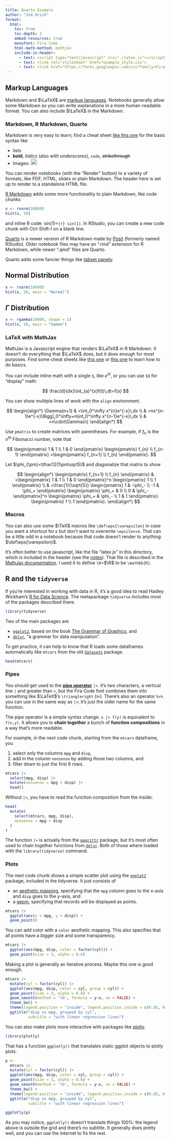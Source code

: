 ```yaml
---
title: Quarto Example
author: "Jim Urick"
format:
  html:
    toc: true
    toc-depth: 3
    embed-resources: true
    monofont: Fira Code
    html-math-method: mathjax
    include-in-header:
      - text: <script type="text/javascript" src="./latex.js"></script>
      - text: <link rel="stylesheet" href="example_style.css">
      - text: <link href="https://fonts.googleapis.com/css?family=Fira+Code" rel="stylesheet">
---
```


## Markup Languages

Markdown and $\LaTeX$ are [markup languages](https://en.wikipedia.org/wiki/Markup_language). Notebooks generally allow some Markdown so you can write explanations in a more human-readable format. You can also include $\LaTeX$ in the Markdown.

### Markdown, R Markdown, Quarto

Markdown is very easy to learn; find a cheat sheet [like this one](https://www.markdownguide.org/cheat-sheet/) for the basic syntax like

-   lists
-   **bold**, *italics* (also with *underscores*), `code`, ~~strikethrough~~
-   Images: ![This is the caption](../../jim.ico){width="20px"}

You can render notebooks (with the "Render" button) to a variety of formats, like PDF, HTML, slides or plain Markdown. The header here is set up to render to a standalone HTML file.

[R Markdown](https://rmarkdown.rstudio.com/) adds some more functionality to plain Markdown, like code chunks

```r
x <- rnorm(10000)
hist(x, 50)
```

and inline R code: sin(1)=`{r} sin(1)`. In RStudio, you can create a new code chunk with Ctrl-Shift-I on a blank line.

[Quarto](https://quarto.org/) is a newer version of R Markdown made by [Posit](https://posit.co/) (formerly named RStudio). Older notebook files may have an ".rmd" extension for R Markdown, while newer ".qmd" files are Quarto.

Quarto adds some fancier things like [tabset panels](https://quarto.org/docs/interactive/layout.html#tabset-panel):

::: panel-tabset
## Normal Distribution

```r
x <- rnorm(10000)
hist(x, 50, main = "Normal")
```

## $\Gamma$ Distribution

```r
x <- rgamma(10000, shape = 2)
hist(x, 50, main = "Gamma")
```
:::

### LaTeX with MathJax

MathJax is a Javascript engine that renders $\LaTeX$ in R Markdown. It doesn't do everything that $\LaTeX$ does, but it does enough for most purposes. Find some cheat sheets like [this one](https://quickref.me/latex.html) or [this one](https://wch.github.io/latexsheet/latexsheet.pdf) to learn how to do basics.

You can include inline math with a single `$`, like $e^{\pi i}$, or you can use `$$` for "display" math:

$$
\frac{d}{dx}\int_{a}^{x}f(t)\,dt=f(x)
$$

You can show multiple lines of work with the `align` environment.

$$
\begin{align*}
\Gamma(n+1)
  & =\int_0^\infty x^{n}e^{-x}\,dx \\
  & =nx^{n-1}e^{-x}\Bigg|_0^\infty+n\int_0^\infty x^{n-1}e^{-x}\,dx \\
  & =n\cdot\Gamma(n)
\end{align*}
$$

Use `pmatrix` to create matrices with parentheses. For example, if $f_n$ is the $n^{\textsf{th}}$ Fibonacci number, note that

$$
\begin{pmatrix} 1 & 1 \\ 1 & 0 \end{pmatrix}
\begin{pmatrix} f_{n} \\ f_{n-1} \end{pmatrix}
=\begin{pmatrix} f_{n+1} \\ f_{n} \end{pmatrix}.
$$

Let $\phi_{\pm}=\tfrac12(1\pm\sqrt5)$ and diagonalize that matrix to show

$$
\begin{align*}
  \begin{pmatrix} f_{n+1} \\ f_{n} \end{pmatrix}
  & =\begin{pmatrix} 1 & 1 \\ 1 & 0 \end{pmatrix}^n
    \begin{pmatrix} 1 \\ 1 \end{pmatrix} \\
  & =\frac{1}{\sqrt{5}}
    \begin{pmatrix} 1 & -\phi_- \\ -1 & \phi_+ \end{pmatrix}
    \begin{pmatrix} \phi_+ & 0 \\ 0 & \phi_- \end{pmatrix}^n
    \begin{pmatrix} \phi_+ & \phi_- \\ 1 & 1 \end{pmatrix}
    \begin{pmatrix} 1 \\ 1 \end{pmatrix}.
\end{align*}
$$

### Macros

You can also use some $\TeX$ macros like `\def\eps{\varepsilon}` in case you want a shortcut for $\varepsilon$ but don't want to overwrite `\epsilon`=$\epsilon$. That can be a little odd in a notebook because that code doesn't render to anything: $\def\eps{\varepsilon}$.

It's often better to use javascript, like the file "latex.js" in this directory, which is included in the header (see the [notes](https://jimurick.github.io/vermont/notes/quarto/quarto.html#header)). That file is described in the [MathJax documentation](https://docs.mathjax.org/en/latest/input/tex/macros.html). I used it to define `\R`=$\R$ to be `\mathbb{R}`.

## R and the `tidyverse`

If you're interested in working with data in R, it's a good idea to read Hadley Wickham's [R for Data Science](https://r4ds.hadley.nz/). The metapackage `tidyverse` includes most of the packages described there.

```r
library(tidyverse)
```

Two of the main packages are

-   [`ggplot2`](https://ggplot2-book.org/), based on the book [The Grammar of Graphics](https://link.springer.com/book/10.1007/0-387-28695-0), and
-   [`dplyr`](https://dplyr.tidyverse.org/), "a grammar for data manipulation".

To get practice, it can help to know that R loads some dataframes automatically like `mtcars` from the old [`datasets`](https://stat.ethz.ch/R-manual/R-devel/library/datasets/html/00Index.html) package.

```r
head(mtcars)
```

### Pipes

You should get used to the [**pipe operator**](https://r4ds.hadley.nz/data-transform.html#sec-the-pipe) `|>`. It's two characters, a vertical line `|` and greater than `>`, but the Fira Code font combines them into something like $\LaTeX$'s `\triangleright` ($\triangleright$). There's also an operator `%>%` you can use in the same way as `|>`; it's just the older name for the same function.

The pipe operator is a simple syntax change: `x |> f(y)` is equivalent to `f(x,y)`. It allows you to **chain together** a bunch of **function compositions** in a way that's more readable.

For example, in the next code chunk, starting from the `mtcars` dataframe, you

1.  select only the columns `mpg` and `disp`,
2.  add in the column `nonsense` by adding those two columns, and
3.  filter down to just the first 6 rows.

```r
mtcars |>
  select(mpg, disp) |>
  mutate(nonsense = mpg + disp) |>
  head()
```

Without `|>`, you have to read the function composition from the inside:

```r
head(
  mutate(
    select(mtcars, mpg, disp),
    nonsense = mpg + disp
  )
)
```

The function `|>` is actually from the [`magrittr`](https://magrittr.tidyverse.org/) package, but it's most often used to chain together functions from [`dplyr`](https://dplyr.tidyverse.org/). Both of those where loaded with the `library(tidyverse)` command.

### Plots

The next code chunk shows a simple scatter plot using the [`ggplot2`](https://ggplot2.tidyverse.org/) package, included in the tidyverse. It just consists of

-   an [aesthetic mapping](https://ggplot2-book.org/getting-started#sec-aesthetics), specifying that the `mpg` column goes to the x-axis and `disp` goes to the y-axis, and
-   a [geom](https://ggplot2-book.org/getting-started#sec-plot-geoms), specifying that records will be displayed as points.

```r
mtcars |>
  ggplot(aes(x = mpg, y = disp)) +
  geom_point()
```

You can add color with a `color` aesthetic mapping. This also specifies that all points have a bigger size and some transparency.

```r
mtcars |>
  ggplot(aes(mpg, disp, color = factor(cyl))) +
  geom_point(size = 3, alpha = 0.6)
```

Making a plot is generally an iterative process. Maybe this one is good enough.

```r
mtcars |>
  mutate(cyl = factor(cyl)) |>
  ggplot(aes(mpg, disp, color = cyl, group = cyl)) +
  geom_point(size = 3, alpha = 0.6) +
  geom_smooth(method = 'lm', formula = y~x, se = FALSE) +
  theme_bw() +
  theme(legend.position = "inside", legend.position.inside = c(0.85, 0.7)) +
  ggtitle("disp vs mpg, grouped by cyl",
          subtitle = "with linear regression lines")
```

You can also make plots more interactive with packages like [plotly](https://plotly.com/r/getting-started/).

```r
library(plotly)
```

That has a function `ggplotly()` that translates static ggplot objects to plotly plots.

```r
p <-
  mtcars |>
  mutate(cyl = factor(cyl)) |>
  ggplot(aes(mpg, disp, color = cyl, group = cyl)) +
  geom_point(size = 3, alpha = 0.6) +
  geom_smooth(method = 'lm', formula = y~x, se = FALSE) +
  theme_bw() +
  theme(legend.position = "inside", legend.position.inside = c(0.85, 0.7)) +
  ggtitle("disp vs mpg, grouped by cyl",
          subtitle = "with linear regression lines")

ggplotly(p)
```

As you may notice, `ggplotly()` doesn't translate things 100%: the legend above is outside the grid and there's no subtitle. It generally does pretty well, and you can use the internet to fix the rest.
